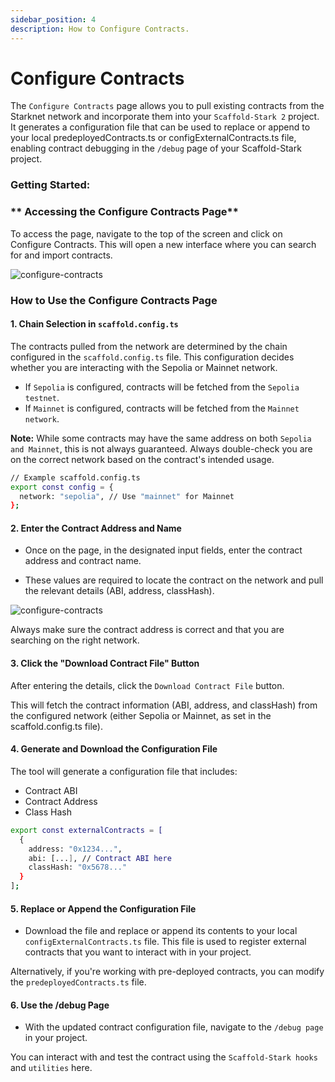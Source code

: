 ```yaml
---
sidebar_position: 4
description: How to Configure Contracts.
---
```


# Configure Contracts

The `Configure Contracts` page allows you to pull existing contracts from the Starknet network and incorporate them into your `Scaffold-Stark 2` project.
It generates a configuration file that can be used to replace or append to your local predeployedContracts.ts or configExternalContracts.ts file, enabling contract debugging in the `/debug` page of your Scaffold-Stark project.

### **Getting Started**:

### ** Accessing the Configure Contracts Page**

To access the page, navigate to the top of the screen and click on Configure Contracts. This will open a new interface where you can search for and import contracts.

<img src="/img/configure_contracts.png" alt="configure-contracts" />

### How to Use the Configure Contracts Page

#### 1. Chain Selection in `scaffold.config.ts`

The contracts pulled from the network are determined by the chain configured in the `scaffold.config.ts` file. This configuration decides whether you are interacting with the Sepolia or Mainnet network.

- If `Sepolia` is configured, contracts will be fetched from the `Sepolia testnet`.
- If `Mainnet` is configured, contracts will be fetched from the `Mainnet network`.

**Note:**
While some contracts may have the same address on both `Sepolia and Mainnet`, this is not always guaranteed. Always double-check you are on the correct network based on the contract's intended usage.

```bash
// Example scaffold.config.ts
export const config = {
  network: "sepolia", // Use "mainnet" for Mainnet
};
```

#### 2. Enter the Contract Address and Name

- Once on the page, in the designated input fields, enter the contract address and contract name.

- These values are required to locate the contract on the network and pull the relevant details (ABI, address, classHash).

<img src="/img/configure_contracts_Input.png" alt="configure-contracts" />

Always make sure the contract address is correct and that you are searching on the right network.

#### 3. Click the "Download Contract File" Button

After entering the details, click the `Download Contract File` button.

This will fetch the contract information (ABI, address, and classHash) from the configured network (either Sepolia or Mainnet, as set in the scaffold.config.ts file).

#### 4. Generate and Download the Configuration File

The tool will generate a configuration file that includes:

- Contract ABI
- Contract Address
- Class Hash

```bash
export const externalContracts = [
  {
    address: "0x1234...",
    abi: [...], // Contract ABI here
    classHash: "0x5678..."
  }
];
```

#### 5. Replace or Append the Configuration File

- Download the file and replace or append its contents to your local `configExternalContracts.ts` file. This file is used to register external contracts that you want to interact with in your project.

Alternatively, if you're working with pre-deployed contracts, you can modify the `predeployedContracts.ts` file.

#### 6. Use the /debug Page

- With the updated contract configuration file, navigate to the `/debug page` in your project.

You can interact with and test the contract using the `Scaffold-Stark hooks` and `utilities` here.
